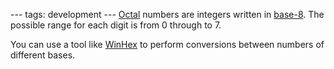 ---
tags: development
---
[[Octal]] numbers are integers written in [[base-8]]. The possible range for each digit is from 0 through to 7.

You can use a tool like [[WinHex]] to perform conversions between numbers of different bases.
